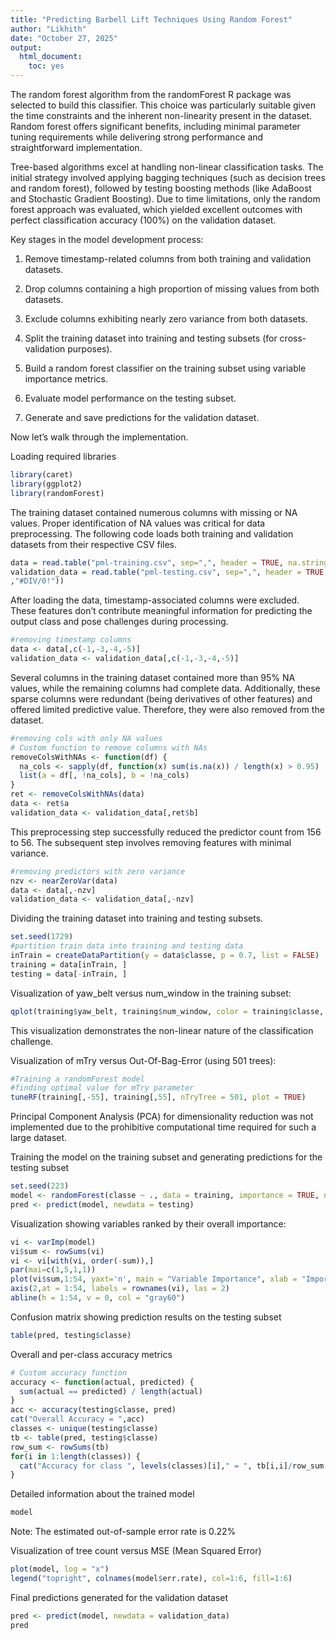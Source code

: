 ```yaml
---
title: "Predicting Barbell Lift Techniques Using Random Forest"
author: "Likhith"
date: "October 27, 2025"
output:
  html_document:
    toc: yes
---
```

The random forest algorithm from the randomForest R package was selected to build this 
classifier. This choice was particularly suitable given the time constraints and the inherent 
non-linearity present in the dataset. Random forest offers significant benefits, including 
minimal parameter tuning requirements while delivering strong performance and 
straightforward implementation.

Tree-based algorithms excel at handling non-linear classification tasks. The initial strategy 
involved applying bagging techniques (such as decision trees and random forest), followed by 
testing boosting methods (like AdaBoost and Stochastic Gradient Boosting). Due to time 
limitations, only the random forest approach was evaluated, which yielded excellent outcomes 
with perfect classification accuracy (100%) on the validation dataset.

Key stages in the model development process:

1. Remove timestamp-related columns from both training and validation datasets.

2. Drop columns containing a high proportion of missing values from both datasets.

3. Exclude columns exhibiting nearly zero variance from both datasets.

4. Split the training dataset into training and testing subsets (for cross-validation purposes).

5. Build a random forest classifier on the training subset using variable importance metrics.

6. Evaluate model performance on the testing subset.

7. Generate and save predictions for the validation dataset.

Now let's walk through the implementation.

Loading required libraries
```r
library(caret)
library(ggplot2)
library(randomForest)
```
The training dataset contained numerous columns with missing or NA values. Proper identification 
of NA values was critical for data preprocessing. The following code loads both training and 
validation datasets from their respective CSV files.
```r
data = read.table("pml-training.csv", sep=",", header = TRUE, na.strings=c("","NA","#DIV/0!"))
validation_data = read.table("pml-testing.csv", sep=",", header = TRUE, na.strings=c("","NA"
,"#DIV/0!"))
```
After loading the data, timestamp-associated columns were excluded. These features don't contribute 
meaningful information for predicting the output class and pose challenges during processing.
```r
#removing timestamp columns
data <- data[,c(-1,-3,-4,-5)]
validation_data <- validation_data[,c(-1,-3,-4,-5)]
```
Several columns in the training dataset contained more than 95% NA values, while the 
remaining columns had complete data. Additionally, these sparse columns were redundant (being 
derivatives of other features) and offered limited predictive value. Therefore, they were also 
removed from the dataset.
```r
#removing cols with only NA values
# Custom function to remove columns with NAs
removeColsWithNAs <- function(df) {
  na_cols <- sapply(df, function(x) sum(is.na(x)) / length(x) > 0.95)
  list(a = df[, !na_cols], b = !na_cols)
}
ret <- removeColsWithNAs(data)
data <- ret$a
validation_data <- validation_data[,ret$b]
```
This preprocessing step successfully reduced the predictor count from 156 to 56.
The subsequent step involves removing features with minimal variance.
```r
#removing predictors with zero variance
nzv <- nearZeroVar(data)
data <- data[,-nzv]
validation_data <- validation_data[,-nzv]
```

Dividing the training dataset into training and testing subsets.
```r
set.seed(1729)
#partition train data into training and testing data
inTrain = createDataPartition(y = data$classe, p = 0.7, list = FALSE)
training = data[inTrain, ]
testing = data[-inTrain, ]
```

Visualization of yaw_belt versus num_window in the training subset:
```r
qplot(training$yaw_belt, training$num_window, color = training$classe, geom = "jitter")
```

This visualization demonstrates the non-linear nature of the classification challenge.

Visualization of mTry versus Out-Of-Bag-Error (using 501 trees):
```r
#Training a randomForest model
#finding optimal value for mTry parameter
tuneRF(training[,-55], training[,55], nTryTree = 501, plot = TRUE)
```
Principal Component Analysis (PCA) for dimensionality reduction was not implemented due to the 
prohibitive computational time required for such a large dataset.

Training the model on the training subset and generating predictions for the testing subset
```r
set.seed(223)
model <- randomForest(classe ~ ., data = training, importance = TRUE, ntree = 501)
pred <- predict(model, newdata = testing)
```

Visualization showing variables ranked by their overall importance:
```r
vi <- varImp(model)
vi$sum <- rowSums(vi)
vi <- vi[with(vi, order(-sum)),]
par(mai=c(1,5,1,1))
plot(vi$sum,1:54, yaxt='n', main = "Variable Importance", xlab = "Importance", ylab = "", pch = 16, col = "red")
axis(2,at = 1:54, labels = rownames(vi), las = 2)
abline(h = 1:54, v = 0, col = "gray60")
```

Confusion matrix showing prediction results on the testing subset
```r
table(pred, testing$classe)
```

Overall and per-class accuracy metrics
```r
# Custom accuracy function
accuracy <- function(actual, predicted) {
  sum(actual == predicted) / length(actual)
}
acc <- accuracy(testing$classe, pred)
cat("Overall Accuracy = ",acc)
classes <- unique(testing$classe)
tb <- table(pred, testing$classe)
row_sum <- rowSums(tb)
for(i in 1:length(classes)) {
  cat("Accuracy for class ", levels(classes)[i]," = ", tb[i,i]/row_sum[i],"\n")
}
```

Detailed information about the trained model
```r
model
```

Note: The estimated out-of-sample error rate is 0.22%

Visualization of tree count versus MSE (Mean Squared Error)
```r
plot(model, log = "x")
legend("topright", colnames(model$err.rate), col=1:6, fill=1:6)
```

Final predictions generated for the validation dataset
```r
pred <- predict(model, newdata = validation_data)
pred
```
